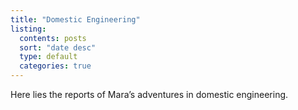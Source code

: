 ```yaml
---
title: "Domestic Engineering"
listing:
  contents: posts
  sort: "date desc"
  type: default
  categories: true
---
```


Here lies the reports of Mara's adventures in domestic engineering.


